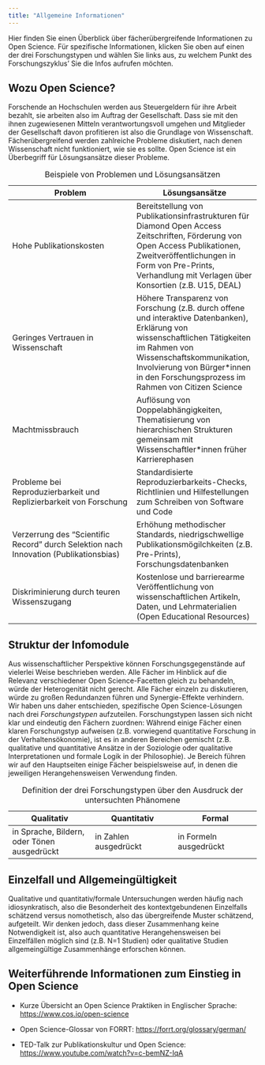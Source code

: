 ```yaml
---
title: "Allgemeine Informationen"
---
```


Hier finden Sie einen Überblick über fächerübergreifende Informationen zu Open Science. Für spezifische Informationen, klicken Sie oben auf einen der drei Forschungstypen und wählen Sie links aus, zu welchem Punkt des Forschungszyklus' Sie die Infos aufrufen möchten.

## Wozu Open Science?

Forschende an Hochschulen werden aus Steuergeldern für ihre Arbeit bezahlt, sie arbeiten also im Auftrag der Gesellschaft. Dass sie mit den ihnen zugewiesenen Mitteln verantwortungsvoll umgehen und Mitglieder der Gesellschaft davon profitieren ist also die Grundlage von Wissenschaft. Fächerübergreifend werden zahlreiche Probleme diskutiert, nach denen Wissenschaft nicht funktioniert, wie sie es sollte. Open Science ist ein Überbegriff für Lösungsansätze dieser Probleme.

| Problem | Lösungsansätze |
|------------------------------------|------------------------------------|
| Hohe Publikationskosten | Bereitstellung von Publikationsinfrastrukturen für Diamond Open Access Zeitschriften, Förderung von Open Access Publikationen, Zweitveröffentlichungen in Form von Pre-Prints, Verhandlung mit Verlagen über Konsortien (z.B. U15, DEAL) |
| Geringes Vertrauen in Wissenschaft | Höhere Transparenz von Forschung (z.B. durch offene und interaktive Datenbanken), Erklärung von wissenschaftlichen Tätigkeiten im Rahmen von Wissenschaftskommunikation, Involvierung von Bürger\*innen in den Forschungsprozess im Rahmen von Citizen Science |
| Machtmissbrauch | Auflösung von Doppelabhängigkeiten, Thematisierung von hierarchischen Strukturen gemeinsam mit Wissenschaftler\*innen früher Karrierephasen |
| Probleme bei Reproduzierbarkeit und Replizierbarkeit von Forschung | Standardisierte Reproduzierbarkeits-Checks, Richtlinien und Hilfestellungen zum Schreiben von Software und Code |
| Verzerrung des "Scientific Record" durch Selektion nach Innovation (Publikationsbias) | Erhöhung methodischer Standards, niedrigschwellige Publikationsmögilchkeiten (z.B. Pre-Prints), Forschungsdatenbanken |
| Diskriminierung durch teuren Wissenszugang | Kostenlose und barrierearme Veröffentlichung von wissenschaftlichen Artikeln, Daten, und Lehrmaterialien (Open Educational Resources) |

: Beispiele von Problemen und Lösungsansätzen

## Struktur der Infomodule

Aus wissenschaftlicher Perspektive können Forschungsgegenstände auf vielerlei Weise beschrieben werden. Alle Fächer im Hinblick auf die Relevanz verschiedener Open Science-Facetten gleich zu behandeln, würde der Heterogenität nicht gerecht. Alle Fächer einzeln zu diskutieren, würde zu großen Redundanzen führen und Synergie-Effekte verhindern. Wir haben uns daher entschieden, spezifische Open Science-Lösungen nach drei *Forschungstypen* aufzuteilen. Forschungstypen lassen sich nicht klar und eindeutig den Fächern zuordnen: Während einige Fächer einen klaren Forschungstyp aufweisen (z.B. vorwiegend quantitative Forschung in der Verhaltensökonomie), ist es in anderen Bereichen gemischt (z.B. qualitative und quantitative Ansätze in der Soziologie oder qualitative Interpretationen und formale Logik in der Philosophie). Je Bereich führen wir auf den Hauptseiten einige Fächer beispielsweise auf, in denen die jeweiligen Herangehensweisen Verwendung finden.

| Qualitativ | Quantitativ | Formal |
|------------------------|------------------------|------------------------|
| in Sprache, Bildern, oder Tönen ausgedrückt | in Zahlen ausgedrückt | in Formeln ausgedrückt |

: Definition der drei Forschungstypen über den Ausdruck der untersuchten Phänomene

## Einzelfall und Allgemeingültigkeit

Qualitative und quantitativ/formale Untersuchungen werden häufig nach idiosynkratisch, also die Besonderheit des kontextgebundenen Einzelfalls schätzend versus nomothetisch, also das übergreifende Muster schätzend, aufgeteilt. Wir denken jedoch, dass dieser Zusammenhang keine Notwendigkeit ist, also auch quantitative Herangehensweisen bei Einzelfällen möglich sind (z.B. N=1 Studien) oder qualitative Studien allgemeingültige Zusammenhänge erforschen können.

## Weiterführende Informationen zum Einstieg in Open Science

-   Kurze Übersicht an Open Science Praktiken in Englischer Sprache: <https://www.cos.io/open-science>

-   Open Science-Glossar von FORRT: <https://forrt.org/glossary/german/>

-   TED-Talk zur Publikationskultur und Open Science: <https://www.youtube.com/watch?v=c-bemNZ-IqA>
